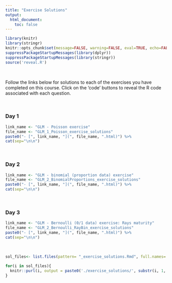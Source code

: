 ```yaml
---
title: "Exercise Solutions"
output: 
  html_document:
    toc: false
---
```


```r
library(knitr)
library(stringr)
knitr::opts_chunk$set(message=FALSE, warning=FALSE, eval=TRUE, echo=FALSE)
suppressPackageStartupMessages(library(dplyr))
suppressPackageStartupMessages(library(stringr))
source('reveal.R')
```

\  

Follow the links below for solutions to each of the exercises you have completed on this course. Click on the 'code' buttons to reveal the R code associated with each question.

\  

### Day 1

```r
link_name <- "GLM - Poisson exercise"
file_name <- "GLM_1_Poisson_exercise_solutions"
paste0("- [", link_name, "](", file_name, ".html)") %>%
cat(sep="\n\n")
```

\  

### Day 2


```r
link_name <- "GLM - binomial (proportion data) exercise"
file_name <- "GLM_2_BinomialProportions_exercise_solutions"
paste0("- [", link_name, "](", file_name, ".html)") %>%
cat(sep="\n\n")
```

\  

### Day 3

```r
link_name <- "GLM - Bernoulli (0/1 data) exercise: Rays maturity"
file_name <- "GLM_2_Bernoulli_RayBin_exercise_solutions"
paste0("- [", link_name, "](", file_name, ".html)") %>%
cat(sep="\n\n")
```

\  

```r
sol_files<- list.files(pattern= "_exercise_solutions.Rmd", full.names= F)

for(i in sol_files){
  knitr::purl(i, output = paste0('./exercise_solutions/', substr(i, 1, nchar(i)-4), '.R'), quiet = TRUE)
}

```
